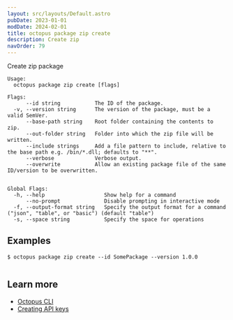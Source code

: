 ```yaml
---
layout: src/layouts/Default.astro
pubDate: 2023-01-01
modDate: 2024-02-01
title: octopus package zip create
description: Create zip
navOrder: 79
---
```


Create zip package

```
Usage:
  octopus package zip create [flags]

Flags:
      --id string           The ID of the package.
  -v, --version string      The version of the package, must be a valid SemVer.
      --base-path string    Root folder containing the contents to zip.
      --out-folder string   Folder into which the zip file will be written.
      --include strings     Add a file pattern to include, relative to the base path e.g. /bin/*.dll; defaults to "**".
      --verbose             Verbose output.
      --overwrite           Allow an existing package file of the same ID/version to be overwritten.


Global Flags:
  -h, --help                   Show help for a command
      --no-prompt              Disable prompting in interactive mode
  -f, --output-format string   Specify the output format for a command ("json", "table", or "basic") (default "table")
  -s, --space string           Specify the space for operations

```

## Examples

<SamplesInstance />

```
$ octopus package zip create --id SomePackage --version 1.0.0


```

## Learn more

- [Octopus CLI](/docs/octopus-rest-api/cli)
- [Creating API keys](/docs/octopus-rest-api/how-to-create-an-api-key)